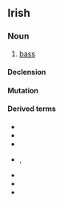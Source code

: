 ==Irish==

===Noun===
{{infl|ga|noun|g=m}}

# {{music|lang=ga}} [[bass]]

====Declension====
{{ga-noun-m1|d|ord|oird}}

====Mutation====
{{ga mut cons|d|ord}}

====Derived terms====
{{der-top}}
* {{l|ga|dord figiúrtha}}
* {{l|ga|dord-druma}}
* {{l|ga|dordeochair}}
* {{l|ga|dordlíne}}, {{l|ga|líne an doird}}
{{der-mid}}
* {{l|ga|dordóir}}
* {{l|ga|fo-dhordaire}}
* {{l|ga|olldord}}
{{der-bottom}}